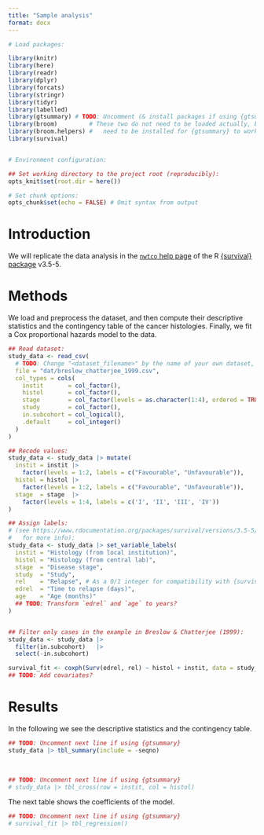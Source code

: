 ```yaml
---
title: "Sample analysis"
format: docx
---
```


```r
# Load packages:

library(knitr)
library(here)
library(readr)
library(dplyr)
library(forcats)
library(stringr)
library(tidyr)
library(labelled)
library(gtsummary) # TODO: Uncomment (& install packages if using {gtsummary})
library(broom)         # These two do not need to be loaded actually, but they
library(broom.helpers) #   need to be installed for {gtsummary} to work.
library(survival)


# Environment configuration:

## Set working directory to the project root (reproducibly):
opts_knit$set(root.dir = here())

# Set chunk options:
opts_chunk$set(echo = FALSE) # Omit syntax from output
```

# Introduction

We will replicate the data analysis in the [`nwtco` help page](https://www.rdocumentation.org/packages/survival/versions/3.5-5/topics/nwtco) of the R [{survival} package](https://cran.r-project.org/package=survival) v3.5-5.

# Methods

We load and preprocess the dataset, and then compute their descriptive statistics and the contingency table of the cancer histologies.
Finally, we fit a Cox proportional hazards model to the data.

```r
## Read dataset:
study_data <- read_csv(
  # TODO: Change "<dataset_filename>" by the name of your own dataset, e.g.:
  file = "dat/breslow_chatterjee_1999.csv",
  col_types = cols(
    instit       = col_factor(),
    histol       = col_factor(),
    stage        = col_factor(levels = as.character(1:4), ordered = TRUE),
    study        = col_factor(),
    in.subcohort = col_logical(),
    .default     = col_integer()
  )
)

## Recode values:
study_data <- study_data |> mutate(
  instit = instit |>
    factor(levels = 1:2, labels = c("Favourable", "Unfavourable")),
  histol = histol |>
    factor(levels = 1:2, labels = c("Favourable", "Unfavourable")),
  stage  = stage  |>
    factor(levels = 1:4, labels = c('I', 'II', 'III', 'IV'))
)

## Assign labels:
# (see https://www.rdocumentation.org/packages/survival/versions/3.5-5/topics/nwtco
#   for more info):
study_data <- study_data |> set_variable_labels(
  instit = "Histology (from local institution)",
  histol = "Histology (from central lab)",
  stage  = "Disease stage",
  study  = "Study",
  rel    = "Relapse", # As a 0/1 integer for compatibility with {survival}
  edrel  = "Time to relapse (days)",
  age    = "Age (months)"
  ## TODO: Transform `edrel` and `age` to years?
)


## Filter only cases in the example in Breslow & Chatterjee (1999):
study_data <- study_data |>
  filter(in.subcohort)   |>
  select(-in.subcohort)
```

```r
survival_fit <- coxph(Surv(edrel, rel) ~ histol + instit, data = study_data)
## TODO: Add covariates?
```

# Results

In the following we see the descriptive statistics and the contingency table.

```r
## TODO: Uncomment next line if using {gtsummary}
study_data |> tbl_summary(include = -seqno)
```

<br>

```r
## TODO: Uncomment next line if using {gtsummary}
# study_data |> tbl_cross(row = instit, col = histol)
```

The next table shows the coefficients of the model.

```r
## TODO: Uncomment next line if using {gtsummary}
# survival_fit |> tbl_regression()
```
